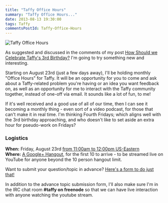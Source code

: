 ```yaml
---
title: "Taffy Office Hours"
summary: "Taffy Office Hours..."
date: 2013-08-13 19:30:00
tags: Taffy
commentsPostId: Taffy-Office-Hours
---
```


![Taffy Office Hours](images/taffy_office_hours_header.png)

As suggested and discussed in the comments of my post [How Should we Celebrate Taffy's 3rd Birthday?](/blog/2013/How-Should-we-Celebrate-Taffy-s-3rd-Birthday/) I'm going to try something new and interesting.

Starting on August 23rd (just a few days away), I'll be holding monthly "Office Hours" for Taffy. It will be an opportunity for you to come and ask about a Taffy-related problem you're having or an idea you want feedback on, as well as an opportunity for me to interact with the Taffy community together, instead of one-off via email. It sounds like a lot of fun, to me!

If it's well received and a good use of all of our time, then I can see it becoming a monthly thing - even sort of a video podcast, for those that can't make it in real time. I'm thinking Fourth Fridays; which aligns well with the 3rd birthday approaching, and who doesn't like to set aside an extra hour for pseudo-work on Fridays?

### Logistics

**When:** Friday, August 23rd [from 11:00am to 12:00pm US-Eastern](http://everytimezone.com/#2013-8-13,180,6bj)<br/>
**Where:** [A Google+ Hangout](https://plus.google.com/events/cnfb0d2tpl0f5u2ujivoab45n6s), for the first 10 to arrive - to be streamed live on YouTube for anyone beyond the 10 person hangout limit.

Want to submit your question/topic in advance? [Here's a form to do just that!](https://docs.google.com/a/fusiongrokker.com/forms/d/1Q-qvulvkH5YikUQvlzejulqltRGXmMaxgA5DC6wJj4M/viewform)

In addition to the advance topic submission form, I'll also make sure I'm in the IRC chat room **#taffy on freenode** so that we can have live interaction with anyone watching the youtube stream.
